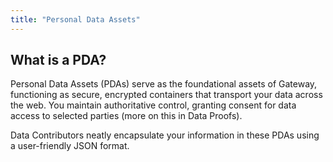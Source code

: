 ```yaml
---
title: "Personal Data Assets"
---
```


## What is a PDA?

Personal Data Assets (PDAs) serve as the foundational assets of Gateway, functioning as secure, encrypted containers that transport your data across the web. You maintain authoritative control, granting consent for data access to selected parties (more on this in Data Proofs).

Data Contributors neatly encapsulate your information in these PDAs using a user-friendly JSON format.
